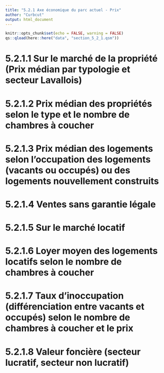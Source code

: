 ```yaml
---
title: "5.2.1 Axe économique du parc actuel - Prix"
author: "Curbcut"
output: html_document
---
```


```r
knitr::opts_chunk$set(echo = FALSE, warning = FALSE)
qs::qload(here::here("data", "section_5_2_1.qsm"))
```

# 5.2.1.1 Sur le marché de la propriété (Prix médian par typologie et secteur Lavallois)

# 5.2.1.2 Prix médian des propriétés selon le type et le nombre de chambres à coucher

# 5.2.1.3 Prix médian des logements selon l'occupation des logements (vacants ou occupés) ou des logements nouvellement construits

# 5.2.1.4 Ventes sans garantie légale

# 5.2.1.5 Sur le marché locatif

# 5.2.1.6 Loyer moyen des logements locatifs selon le nombre de chambres à coucher

# 5.2.1.7 Taux d'inoccupation (différenciation entre vacants et occupés) selon le nombre de chambres à coucher et le prix

# 5.2.1.8 Valeur foncière (secteur lucratif, secteur non lucratif)


